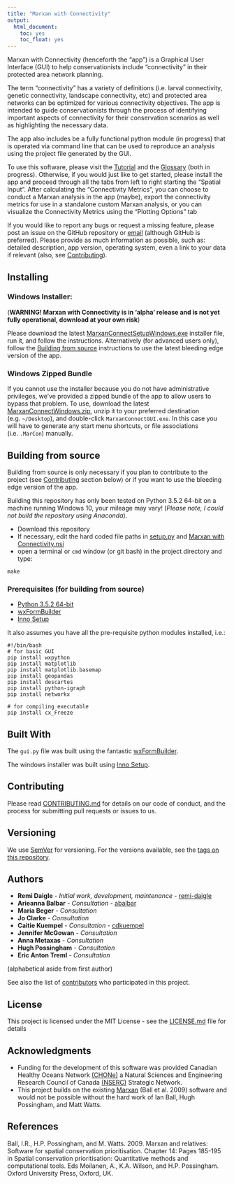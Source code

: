 ```yaml
---
title: "Marxan with Connectivity"
output:
  html_document:
    toc: yes
    toc_float: yes
---
```


Marxan with Connectivity (henceforth the "app") is a Graphical User Interface (GUI) to help conservationists include "connectivity" in their protected area network planning.

The term "connectivity" has a variety of definitions (i.e. larval connectivity, genetic connectivity, landscape connectivity, etc) and protected area networks can be optimized for various connectivity objectives. The app is intended to guide conservationists through the process of identifying important aspects of connectivity for their conservation scenarios as well as highlighting the necessary data.

The app also includes be a fully functional python module (in progress) that is operated via command line that can be used to reproduce an analysis using the project file generated by the GUI.

To use this software, please visit the [Tutorial](https://remi-daigle.github.io/MarxanConnect/tutorial) and the [Glossary](https://remi-daigle.github.io/MarxanConnect/glossary) (both in progress). Otherwise, if you would just like to get started, please install the app and proceed through all the tabs from left to right starting the "Spatial Input". After calculating the "Connectivity Metrics", you can choose to conduct a Marxan analysis in the app (maybe), export the connectivity metrics for use in a standalone custom Marxan analysis, or you can visualize the Connectivity Metrics using the "Plotting Options" tab

If you would like to report any bugs or request a missing feature, please post an issue on the GitHub repository or [email](mailto:remi.daigle@dal.ca?subject=Marxan%20with%20Connectivity%20bug%20or%20feature%20request) (although GitHub is preferred). Please provide as much information as possible, such as: detailed description, app version, operating system, even a link to your data if relevant (also, see [Contributing](https://remi-daigle.github.io/MarxanConnect/#contributing)).

## Installing

### Windows Installer:

(**WARNING! Marxan with Connectivity is in 'alpha' release and is not yet fully operational, download at your own risk**)

Please download the latest [MarxanConnectSetupWindows.exe](https://github.com/remi-daigle/MarxanConnect/releases) installer file, run it, and follow the instructions. Alternatively (for advanced users only), follow the [Building from source](https://remi-daigle.github.io/MarxanConnect/#building-from-source) instructions to use the latest bleeding edge version of the app.

### Windows Zipped Bundle

If you cannot use the installer because you do not have administrative privileges, we've provided a zipped bundle of the app to allow users to bypass that problem. To use, download the latest [MarxanConnectWindows.zip](https://github.com/remi-daigle/MarxanConnect/releases), unzip it to your preferred destination (e.g. `~/Desktop`), and double-click `MarxanConnectGUI.exe`. In this case you will have to generate any start menu shortcuts, or file associations (i.e. `.MarCon`) manually.

## Building from source

Building from source is only necessary if you plan to contribute to the project (see [Contributing](https://remi-daigle.github.io/MarxanConnect/#contributing) section below) or if you want to use the bleeding edge version of the app.

Building this repository has only been tested on Python 3.5.2 64-bit on a machine running Windows 10, your mileage may vary! (*Please note, I could not build the repository using Anaconda*). 

* Download this repository
* If necessary, edit the hard coded file paths in [setup.py](https://github.com/remi-daigle/MarxanConnect/blob/master/setup.py) and [Marxan with Connectivity.nsi](https://github.com/remi-daigle/MarxanConnect/blob/master/Marxan%20with%20Connectivity.nsi)
* open a terminal or `cmd` window (or git bash) in the project directory and type:

```
make
```

### Prerequisites (for building from source)

* [Python 3.5.2 64-bit](https://www.python.org/downloads/release/python-352/)
* [wxFormBuilder](https://github.com/wxFormBuilder/wxFormBuilder)
-   [Inno Setup](http://www.jrsoftware.org/isinfo.php)

It also assumes you have all the pre-requisite python modules installed, i.e.:

```
#!/bin/bash
# for basic GUI
pip install wxpython
pip install matplotlib
pip install matplotlib.basemap
pip install geopandas
pip install descartes
pip install python-igraph
pip install networkx

# for compiling executable
pip install cx_Freeze
```

## Built With

The `gui.py` file was built using the fantastic [wxFormBuilder](https://github.com/wxFormBuilder/wxFormBuilder).

The windows installer was built using [Inno Setup](http://www.jrsoftware.org/isinfo.php).

## Contributing

Please read [CONTRIBUTING.md](https://remi-daigle.github.io/MarxanConnect/CONTRIBUTING) for details on our code of conduct, and the process for submitting pull requests or issues to us.

## Versioning

We use [SemVer](http://semver.org/) for versioning. For the versions available, see the [tags on this repository](https://github.com/remi-daigle/MarxanConnect/tags). 

## Authors

* **Remi Daigle** - *Initial work, development, maintenance* - [remi-daigle](https://github.com/remi-daigle)
* **Arieanna Balbar** - *Consultation* - [abalbar](https://github.com/abalbar)
* **Maria Beger** - *Consultation*
* **Jo Clarke** - *Consultation*
* **Caitie Kuempel** - *Consultation* - [cdkuempel](https://github.com/cdkuempel)
* **Jennifer McGowan** - *Consultation*
* **Anna Metaxas** - *Consultation*
* **Hugh Possingham** - *Consultation*
* **Eric Anton Treml** - *Consultation*

(alphabetical aside from first author)

See also the list of [contributors](https://github.com/remi-daigle/MarxanConnect/contributors) who participated in this project.

## License

This project is licensed under the MIT License - see the [LICENSE.md](https://github.com/remi-daigle/MarxanConnect/blob/master/LICENSE) file for details

## Acknowledgments

* Funding for the development of this software was provided Canadian Healthy Oceans Network [(CHONe)](https://chone2.ca/) a Natural Sciences and Engineering Research Council of Canada [(NSERC)](http://www.nserc-crsng.gc.ca/index_eng.asp) Strategic Network.
* This project builds on the existing [Marxan](http://marxan.net/) (Ball et al. 2009) software and would not be possible without the hard work of Ian Ball, Hugh Possingham, and Matt Watts.

## References
Ball, I.R., H.P. Possingham, and M. Watts. 2009. Marxan and relatives: Software for spatial conservation prioritisation. Chapter 14: Pages 185-195 in Spatial conservation prioritisation: Quantitative methods and computational tools. Eds Moilanen, A., K.A. Wilson, and H.P. Possingham. Oxford University Press, Oxford, UK.